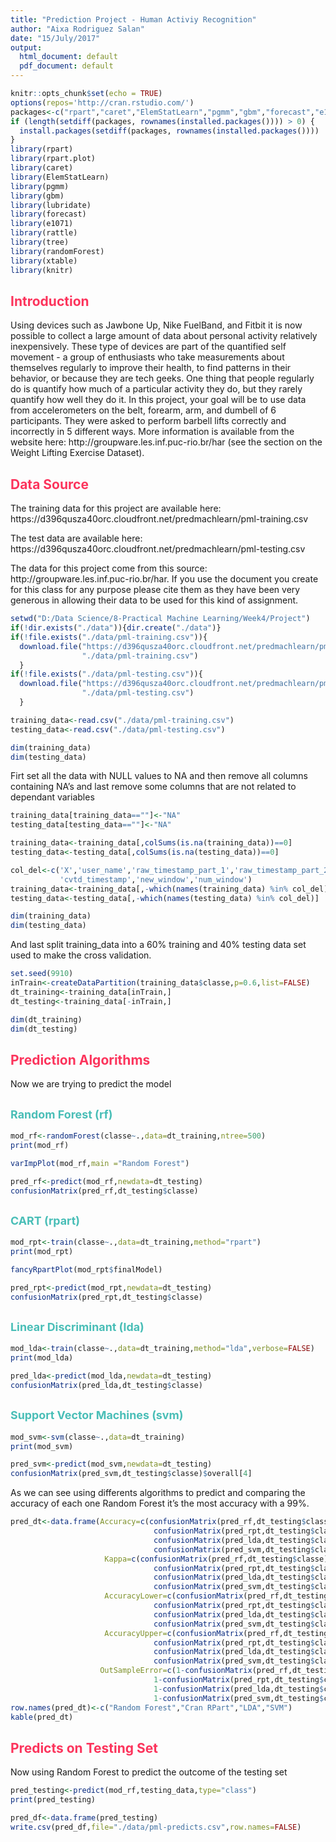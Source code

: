 ---
title: "Prediction Project - Human Activiy Recognition"
author: "Aixa Rodriguez Salan"
date: "15/July/2017"
output:
  html_document: default
  pdf_document: default
---

```{r setup, include=FALSE}
knitr::opts_chunk$set(echo = TRUE)
options(repos='http://cran.rstudio.com/')
packages<-c("rpart","caret","ElemStatLearn","pgmm","gbm","forecast","e1071","tree","rpart.plot","xtable")
if (length(setdiff(packages, rownames(installed.packages()))) > 0) {
  install.packages(setdiff(packages, rownames(installed.packages())))  
}
library(rpart)
library(rpart.plot)
library(caret)
library(ElemStatLearn)
library(pgmm)
library(gbm)
library(lubridate)
library(forecast)
library(e1071)
library(rattle)
library(tree)
library(randomForest)
library(xtable)
library(knitr)
```

## <span style="color:#FC345C"> Introduction </span> 

Using devices such as Jawbone Up, Nike FuelBand, and Fitbit it is now possible to collect a large amount of data about personal activity relatively inexpensively. These type of devices are part of the quantified self movement - a group of enthusiasts who take measurements about themselves regularly to improve their health, to find patterns in their behavior, or because they are tech geeks. One thing that people regularly do is quantify how much of a particular activity they do, but they rarely quantify how well they do it. In this project, your goal will be to use data from accelerometers on the belt, forearm, arm, and dumbell of 6 participants. They were asked to perform barbell lifts correctly and incorrectly in 5 different ways. More information is available from the website here: http://groupware.les.inf.puc-rio.br/har (see the section on the Weight Lifting Exercise Dataset).


## <span style="color:#FC345C"> Data Source </span> 

The training data for this project are available here: https://d396qusza40orc.cloudfront.net/predmachlearn/pml-training.csv

The test data are available here: https://d396qusza40orc.cloudfront.net/predmachlearn/pml-testing.csv

The data for this project come from this source: http://groupware.les.inf.puc-rio.br/har. If you use the document you create for this class for any purpose please cite them as they have been very generous in allowing their data to be used for this kind of assignment.


```{r datasource_get}
setwd("D:/Data Science/8-Practical Machine Learning/Week4/Project")
if(!dir.exists("./data")){dir.create("./data")}
if(!file.exists("./data/pml-training.csv")){
  download.file("https://d396qusza40orc.cloudfront.net/predmachlearn/pml-training.csv",
                "./data/pml-training.csv")
  }
if(!file.exists("./data/pml-testing.csv")){
  download.file("https://d396qusza40orc.cloudfront.net/predmachlearn/pml-testing.csv",
                "./data/pml-testing.csv")
  }

training_data<-read.csv("./data/pml-training.csv")
testing_data<-read.csv("./data/pml-testing.csv")

dim(training_data)
dim(testing_data)
```

Firt set all the data with NULL values to NA and then remove all columns containing NA's and last remove some columns that are not related to dependant variables

```{r datasource_clean, warning=FALSE}
training_data[training_data==""]<-"NA"
testing_data[testing_data==""]<-"NA"

training_data<-training_data[,colSums(is.na(training_data))==0]
testing_data<-testing_data[,colSums(is.na(testing_data))==0]

col_del<-c('X','user_name','raw_timestamp_part_1','raw_timestamp_part_2',
           'cvtd_timestamp','new_window','num_window')
training_data<-training_data[,-which(names(training_data) %in% col_del)]
testing_data<-testing_data[,-which(names(testing_data) %in% col_del)]

dim(training_data)
dim(testing_data)
```

And last split training_data into a 60% training and 40% testing data set used to make the cross validation. 

```{r datasource_partition, warning=FALSE}
set.seed(9910)
inTrain<-createDataPartition(training_data$classe,p=0.6,list=FALSE)
dt_training<-training_data[inTrain,]
dt_testing<-training_data[-inTrain,]

dim(dt_training)
dim(dt_testing)
```

## <span style="color:#FC345C"> Prediction Algorithms </span> 

Now we are trying to predict the model

## <span style="color:#49BEB7; font-size:85%;"> Random Forest (rf) </span>

```{r mod_rf}
mod_rf<-randomForest(classe~.,data=dt_training,ntree=500)
print(mod_rf)
```
```{r plot_rf}
varImpPlot(mod_rf,main ="Random Forest")
```

```{r predict_rf}
pred_rf<-predict(mod_rf,newdata=dt_testing)
confusionMatrix(pred_rf,dt_testing$classe)
```

## <span style="color:#49BEB7; font-size:85%;"> CART (rpart) </span>

```{r mod_rpart}
mod_rpt<-train(classe~.,data=dt_training,method="rpart")
print(mod_rpt)
```



```{r plot_rpt}
fancyRpartPlot(mod_rpt$finalModel)
```

```{r predict_rpt}
pred_rpt<-predict(mod_rpt,newdata=dt_testing)
confusionMatrix(pred_rpt,dt_testing$classe)
```

## <span style="color:#49BEB7; font-size:85%;"> Linear Discriminant (lda) </span>

```{r mod_lda}
mod_lda<-train(classe~.,data=dt_training,method="lda",verbose=FALSE)
print(mod_lda)
```

```{r predict_lda}
pred_lda<-predict(mod_lda,newdata=dt_testing)
confusionMatrix(pred_lda,dt_testing$classe)
```

## <span style="color:#49BEB7; font-size:85%;"> Support Vector Machines (svm) </span>

```{r mod_svm}
mod_svm<-svm(classe~.,data=dt_training)
print(mod_svm)
```

```{r predict_svm}
pred_svm<-predict(mod_svm,newdata=dt_testing)
confusionMatrix(pred_svm,dt_testing$classe)$overall[4]
```

As we can see using differents algorithms to predict and comparing the accuracy of each one Random Forest it's the most accuracy with a 99%.

```{r pred_tbl, results="asis",echo=FALSE}
pred_dt<-data.frame(Accuracy=c(confusionMatrix(pred_rf,dt_testing$classe)$overall[1],
                                confusionMatrix(pred_rpt,dt_testing$classe)$overall[1],
                                confusionMatrix(pred_lda,dt_testing$classe)$overall[1],
                                confusionMatrix(pred_svm,dt_testing$classe)$overall[1]),
                     Kappa=c(confusionMatrix(pred_rf,dt_testing$classe)$overall[2],
                                confusionMatrix(pred_rpt,dt_testing$classe)$overall[2],
                                confusionMatrix(pred_lda,dt_testing$classe)$overall[2],
                                confusionMatrix(pred_svm,dt_testing$classe)$overall[2]),
                     AccuracyLower=c(confusionMatrix(pred_rf,dt_testing$classe)$overall[3],
                                confusionMatrix(pred_rpt,dt_testing$classe)$overall[3],
                                confusionMatrix(pred_lda,dt_testing$classe)$overall[3],
                                confusionMatrix(pred_svm,dt_testing$classe)$overall[3]),
                     AccuracyUpper=c(confusionMatrix(pred_rf,dt_testing$classe)$overall[4],
                                confusionMatrix(pred_rpt,dt_testing$classe)$overall[4],
                                confusionMatrix(pred_lda,dt_testing$classe)$overall[4],
                                confusionMatrix(pred_svm,dt_testing$classe)$overall[4]),
                    OutSampleError=c(1-confusionMatrix(pred_rf,dt_testing$classe)$overall[1],
                                1-confusionMatrix(pred_rpt,dt_testing$classe)$overall[1],
                                1-confusionMatrix(pred_lda,dt_testing$classe)$overall[1],
                                1-confusionMatrix(pred_svm,dt_testing$classe)$overall[1]))
row.names(pred_dt)<-c("Random Forest","Cran RPart","LDA","SVM")
kable(pred_dt)
```

 

## <span style="color:#FC345C"> Predicts on Testing Set </span> 

Now using Random Forest to predict the outcome of the testing set

```{r pred_testing}
pred_testing<-predict(mod_rf,testing_data,type="class")
print(pred_testing)

pred_df<-data.frame(pred_testing)
write.csv(pred_df,file="./data/pml-predicts.csv",row.names=FALSE)
```